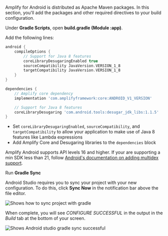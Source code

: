 Amplify for Android is distributed as Apache Maven packages. In this section, you'll add the packages and other required directives to your build configuration.

Under **Gradle Scripts**, open **build.gradle (Module :app)**.

Add the following lines:

```groovy
android {
    compileOptions {
        // Support for Java 8 features
        coreLibraryDesugaringEnabled true
        sourceCompatibility JavaVersion.VERSION_1_8
        targetCompatibility JavaVersion.VERSION_1_8
    }
}

dependencies {
    // Amplify core dependency
    implementation 'com.amplifyframework:core:ANDROID_V1_VERSION'

    // Support for Java 8 features
    coreLibraryDesugaring 'com.android.tools:desugar_jdk_libs:1.1.5'
}
```

- Set `coreLibraryDesugaringEnabled`, `sourceCompatibility`, and `targetCompatibility` to allow your application to make use of Java 8 features like Lambda expressions
- Add Amplify Core and Desugaring libraries to the `dependencies` block

<Callout>

  Amplify Android supports API levels 16 and higher. If your are supporting a min SDK less than 21, follow [Android's documentation on adding multidex support](https://developer.android.com/studio/build/multidex#mdex-pre-l).

</Callout>

Run **Gradle Sync**

Android Studio requires you to sync your project with your new configuration. To do this, click **Sync Now** in the notification bar above the file editor.

![Shows how to sync project with gradle](/images/lib/getting-started/android/set-up-android-studio-sync-gradle.png)

When complete, you will see _CONFIGURE SUCCESSFUL_ in the output in the _Build_ tab at the bottom of your screen.

![Shows Android studio gradle sync successful](/images/lib/getting-started/android/set-up-android-studio-configure-successful.png)

